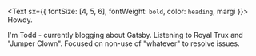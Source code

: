 <Text sx={{ fontSize: [4, 5, 6], fontWeight: `bold`, color: `heading`, margi }}>
  Howdy.
</Text>

I'm Todd - currently blogging about Gatsby. Listening to <a>Royal Trux</a> and "<a>Jumper Clown</a>". Focused on non-use of "whatever" to resolve issues.
